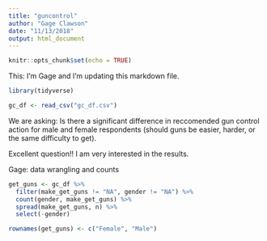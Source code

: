 ```yaml
---
title: "guncontrol"
author: "Gage Clawson"
date: "11/13/2018"
output: html_document
---
```


```r
knitr::opts_chunk$set(echo = TRUE)
```

This: I'm Gage and I'm updating this markdown file. 



```r
library(tidyverse)

gc_df <- read_csv("gc_df.csv")

```


We are asking: Is there a significant difference in reccomended gun control action for male and female respondents (should guns be easier, harder, or the same difficulty to get). 

Excellent question!! I am very interested in the results. 

Gage: data wrangling and counts

```r

get_guns <- gc_df %>%
  filter(make_get_guns != "NA", gender != "NA") %>%
  count(gender, make_get_guns) %>%
  spread(make_get_guns, n) %>%
  select(-gender) 

rownames(get_guns) <- c("Female", "Male")
  
  
```

